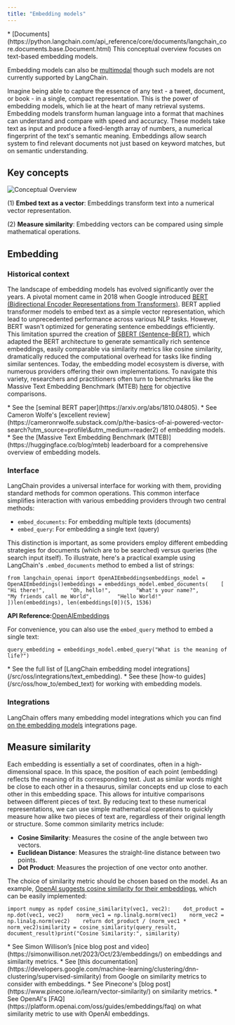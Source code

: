 ```yaml
---
title: "Embedding models"
---
```


<Info>
  * [Documents](https://python.langchain.com/api_reference/core/documents/langchain_core.documents.base.Document.html)
</Info>

<Info>
  This conceptual overview focuses on text-based embedding models.

  Embedding models can also be [multimodal](/src/oss/concepts/multimodality) though such models are not currently supported by LangChain.
</Info>

Imagine being able to capture the essence of any text - a tweet, document, or book - in a single, compact representation. This is the power of embedding models, which lie at the heart of many retrieval systems. Embedding models transform human language into a format that machines can understand and compare with speed and accuracy. These models take text as input and produce a fixed-length array of numbers, a numerical fingerprint of the text's semantic meaning. Embeddings allow search system to find relevant documents not just based on keyword matches, but on semantic understanding.

## Key concepts

![Conceptual Overview](/images/oss/concepts/embedding_models/assets/images/embeddings_concept-975a9aaba52de05b457a1aeff9a7393a.png)

(1) **Embed text as a vector**: Embeddings transform text into a numerical vector representation.

(2) **Measure similarity**: Embedding vectors can be compared using simple mathematical operations.

## Embedding

### Historical context

The landscape of embedding models has evolved significantly over the years. A pivotal moment came in 2018 when Google introduced [BERT (Bidirectional Encoder Representations from Transformers)](https://www.nvidia.com/en-us/glossary/bert/). BERT applied transformer models to embed text as a simple vector representation, which lead to unprecedented performance across various NLP tasks. However, BERT wasn't optimized for generating sentence embeddings efficiently. This limitation spurred the creation of [SBERT (Sentence-BERT)](https://www.sbert.net/examples/training/sts/README.html), which adapted the BERT architecture to generate semantically rich sentence embeddings, easily comparable via similarity metrics like cosine similarity, dramatically reduced the computational overhead for tasks like finding similar sentences. Today, the embedding model ecosystem is diverse, with numerous providers offering their own implementations. To navigate this variety, researchers and practitioners often turn to benchmarks like the Massive Text Embedding Benchmark (MTEB) [here](https://huggingface.co/blog/mteb) for objective comparisons.

<Info>
  * See the [seminal BERT paper](https://arxiv.org/abs/1810.04805).
  * See Cameron Wolfe's [excellent review](https://cameronrwolfe.substack.com/p/the-basics-of-ai-powered-vector-search?utm_source=profile\&utm_medium=reader2) of embedding models.
  * See the [Massive Text Embedding Benchmark (MTEB)](https://huggingface.co/blog/mteb) leaderboard for a comprehensive overview of embedding models.
</Info>

### Interface

LangChain provides a universal interface for working with them, providing standard methods for common operations. This common interface simplifies interaction with various embedding providers through two central methods:

* `embed_documents`: For embedding multiple texts (documents)
* `embed_query`: For embedding a single text (query)

This distinction is important, as some providers employ different embedding strategies for documents (which are to be searched) versus queries (the search input itself). To illustrate, here's a practical example using LangChain's `.embed_documents` method to embed a list of strings:

```
from langchain_openai import OpenAIEmbeddingsembeddings_model = OpenAIEmbeddings()embeddings = embeddings_model.embed_documents(    [        "Hi there!",        "Oh, hello!",        "What's your name?",        "My friends call me World",        "Hello World!"    ])len(embeddings), len(embeddings[0])(5, 1536)
```

**API Reference:**[OpenAIEmbeddings](https://python.langchain.com/api_reference/openai/embeddings/langchain_openai.embeddings.base.OpenAIEmbeddings.html)

For convenience, you can also use the `embed_query` method to embed a single text:

```
query_embedding = embeddings_model.embed_query("What is the meaning of life?")
```

<Info>
  * See the full list of [LangChain embedding model integrations](/src/oss/integrations/text_embedding).
  * See these [how-to guides](/src/oss/how_to/embed_text) for working with embedding models.
</Info>

### Integrations

LangChain offers many embedding model integrations which you can find [on the embedding models](/src/oss/integrations/text_embedding) integrations page.

## Measure similarity

Each embedding is essentially a set of coordinates, often in a high-dimensional space. In this space, the position of each point (embedding) reflects the meaning of its corresponding text. Just as similar words might be close to each other in a thesaurus, similar concepts end up close to each other in this embedding space. This allows for intuitive comparisons between different pieces of text. By reducing text to these numerical representations, we can use simple mathematical operations to quickly measure how alike two pieces of text are, regardless of their original length or structure. Some common similarity metrics include:

* **Cosine Similarity**: Measures the cosine of the angle between two vectors.
* **Euclidean Distance**: Measures the straight-line distance between two points.
* **Dot Product**: Measures the projection of one vector onto another.

The choice of similarity metric should be chosen based on the model. As an example, [OpenAI suggests cosine similarity for their embeddings](https://platform.openai.com/oss/guides/embeddings/which-distance-function-should-i-use), which can be easily implemented:

```
import numpy as npdef cosine_similarity(vec1, vec2):    dot_product = np.dot(vec1, vec2)    norm_vec1 = np.linalg.norm(vec1)    norm_vec2 = np.linalg.norm(vec2)    return dot_product / (norm_vec1 * norm_vec2)similarity = cosine_similarity(query_result, document_result)print("Cosine Similarity:", similarity)
```

<Info>
  * See Simon Willison’s [nice blog post and video](https://simonwillison.net/2023/Oct/23/embeddings/) on embeddings and similarity metrics.
  * See [this documentation](https://developers.google.com/machine-learning/clustering/dnn-clustering/supervised-similarity) from Google on similarity metrics to consider with embeddings.
  * See Pinecone's [blog post](https://www.pinecone.io/learn/vector-similarity/) on similarity metrics.
  * See OpenAI's [FAQ](https://platform.openai.com/oss/guides/embeddings/faq) on what similarity metric to use with OpenAI embeddings.
</Info>
